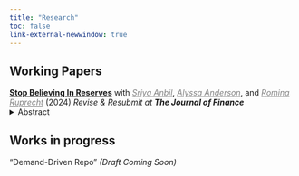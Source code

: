 ```yaml
---
title: "Research"
toc: false 
link-external-newwindow: true
---
```



## Working Papers

<a href="https://papers.ssrn.com/sol3/papers.cfm?abstract_id=4834559"> <b>Stop Believing In Reserves</b></a>  with <a href="https://sites.google.com/site/sriyaanbil/home?authuser=0" target="_blank" style="color: grey; text-decoration: underline;text-decoration-style: solid;"><i>Sriya Anbil</i></a>, <a href="https://www.alyssagrayanderson.com" target="_blank" style="color: grey; text-decoration: underline;text-decoration-style: solid;"><i>Alyssa Anderson</i></a>, and <a href="https://sites.google.com/view/rominaruprecht/home?authuser=0" target="_blank" style="color: grey; text-decoration: underline;text-decoration-style: solid;"><i>Romina Ruprecht</i></a> (2024) *Revise & Resubmit at **The Journal of Finance***
<details>
<summary>Abstract</summary>
We present a new effect of quantitative tightening (QT). While QT affects the supply of reserves held by banks, it also affects the supply of money held by non- banks. Using a structural model that we calibrate to the current monetary tightening cycle, we show that the supply of money held by non-banks affects the capacity of the repo market, and constrains the amount the Federal Reserve can shrink its balance sheet during QT. Ignoring non-bank money supply when determining the optimal amount of short-term liquidity provision could lead to a loss of interest rate control by the Federal Reserve.
</details>


## Works in progress

"Demand-Driven Repo" *(Draft Coming Soon)*